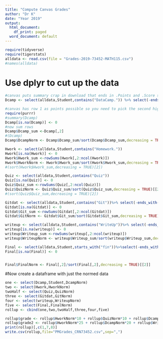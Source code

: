 ```yaml
---
title: "Compute Canvas Grades"
author: "Dr K"
date: "Year 2019"
output:
  html_document:
    df_print: paged
  word_document: default
---
```


```r
require(tidyverse)
require(tigerstats)
alldata <- read.csv(file = "Grades-2019-73452-MATH115.csv")
#names(alldata)
```

# Use dplyr to cut up the data

```r
#canvas puts summary crap in download that ends in .Points and .Score so it gets removed with select(-ends_with) 
Dcamp <- select(alldata,Student,contains("DataCamp.")) %>% select(-ends_with(".Points"))%>% select(-ends_with(".Score"))
```



```r
#canvas has row 1 as points possible so you need to pick the second highest point to get the highest student score
require(purrr)
#summary(Dcamp)
Dcamp[is.na(Dcamp)] <- 0
#now sum rows
Dcamp$Dcamp_sum <-Dcamp[,2] 
#(Dcamp)
Dcamp$DcampNorm <- Dcamp$Dcamp_sum/sort(Dcamp$Dcamp_sum,decreasing = TRUE)[[2]]
``` 

```r
Hwork <- select(alldata,Student,contains("Homework.")) 
Hwork[is.na(Hwork)] <- 0
Hwork$Hwork_sum <-rowSums(Hwork[,2:ncol(Hwork)]) 
Hwork$HworkNorm <- Hwork$Hwork_sum/sort(Hwork$Hwork_sum,decreasing = TRUE)[[2]]
#(sort(Hwork$Hwork_sum,decreasing = TRUE)[2])
```

```r
Quiz <- select(alldata,Student,contains("Quiz")) 
Quiz[is.na(Quiz)] <- 0
Quiz$Quiz_sum <-rowSums(Quiz[,2:ncol(Quiz)]) 
Quiz$QuizNorm <- Quiz$Quiz_sum/sort(Quiz$Quiz_sum,decreasing = TRUE)[[2]]
#(sort(Quiz$Quiz_sum,decreasing = TRUE)[2])
```

```r
Gitdat <- select(alldata,Student,contains("Git"))%>% select(-ends_with(".Points"))%>% select(-ends_with(".Score"))%>% select(-contains("DataCamp"))
Gitdat[is.na(Gitdat)] <- 0
Gitdat$Git_sum <-rowSums(Gitdat[,2:ncol(Gitdat)]) 
Gitdat$GitNorm <- Gitdat$Git_sum/sort(Gitdat$Git_sum,decreasing = TRUE)[[2]]
```
```r
writeup <- select(alldata,Student,contains("WriteUp"))%>% select(-ends_with(".Points"))%>% select(-ends_with(".Score"))
writeup[is.na(writeup)] <- 0
writeup$Writeup_sum <-rowSums(writeup[,2:ncol(writeup)])
writeup$WriteupNorm <- writeup$Writeup_sum/sort(writeup$Writeup_sum,decreasing = TRUE)[[2]]
```

```r
Final <- select(alldata,Student,starts_with("fin"))%>%select(-ends_with(".Points"))%>% select(-ends_with(".Score"))
Final[is.na(Final)] <- 0


Final$FinalNorm <- Final[,2]/sort(Final[,2],decreasing = TRUE)[[2]]
```

  
######################################################

#Now create a dataframe with just the normed data

```r
one <- select(Dcamp,Student,DcampNorm)
two <- select(Hwork,HworkNorm)
twoHalf <- select(Quiz,QuizNorm)
three <- select(Gitdat,GitNorm)
four <- select(writeup,WriteupNorm)
five <- select(Final,FinalNorm)
rollup <- cbind(one,two,twoHalf,three,four,five)
```


```r
rollup$grade <- rollup$HworkNorm*10 + rollup$QuizNorm*10 + rollup$DcampNorm*20 + rollup$WriteupNorm*30 + rollup$GitNorm*10 + rollup$FinalNorm*20
rollup$grade2 <- rollup$HworkNorm*25 + rollup$DcampNorm*20 + rollup$WriteupNorm*25 + rollup$GitNorm*5 + rollup$FinalNorm*25
print(rollup)[,c(1,7,8)]
write.csv(rollup,file="PMGrades_CRN73452.csv",sep=",")
```
  

